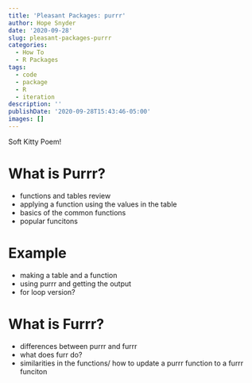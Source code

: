 ```yaml
---
title: 'Pleasant Packages: purrr'
author: Hope Snyder
date: '2020-09-28'
slug: pleasant-packages-purrr
categories:
  - How To
  - R Packages
tags:
  - code
  - package
  - R
  - iteration
description: ''
publishDate: '2020-09-28T15:43:46-05:00'
images: []
---
```


Soft Kitty Poem!

# What is Purrr?
- functions and tables review
- applying a function using the values in the table
- basics of the common functions
- popular funcitons

# Example
- making a table and a function
- using purrr and getting the output
- for loop version?

# What is Furrr?
- differences between purrr and furrr
- what does furr do?
- similarities in the functions/ how to update a purrr function to a furrr funciton